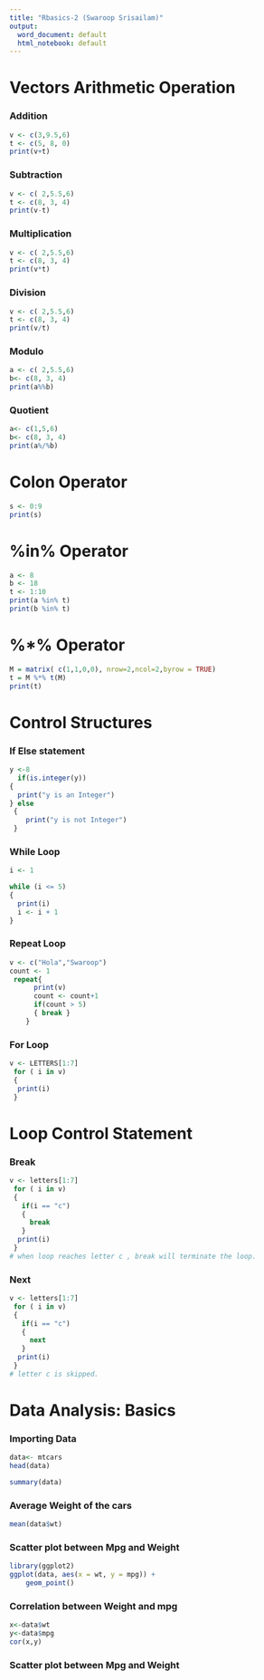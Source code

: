 ---
title: "Rbasics-2 (Swaroop Srisailam)"
output:
  word_document: default
  html_notebook: default
---

# Vectors Arithmetic Operation

### Addition

```{r}
v <- c(3,9.5,6) 
t <- c(5, 8, 0)
print(v+t)
```

### Subtraction

```{r}
v <- c( 2,5.5,6) 
t <- c(8, 3, 4)
print(v-t)
```

### Multiplication

```{r}
v <- c( 2,5.5,6) 
t <- c(8, 3, 4)
print(v*t)
```

### Division

```{r}
v <- c( 2,5.5,6) 
t <- c(8, 3, 4)
print(v/t)
```

### Modulo

```{r}
a <- c( 2,5.5,6) 
b<- c(8, 3, 4)
print(a%%b)  
```

### **Quotient**

```{r}
a<- c(1,5,6)  
b<- c(8, 3, 4) 
print(a%/%b)
```

# **Colon Operator**

```{r}
s <- 0:9 
print(s)
```

# %in% Operator

```{r}
a <- 8 
b <- 18
t <- 1:10 
print(a %in% t) 
print(b %in% t)

```

# **%\*% Operator**

```{r}
M = matrix( c(1,1,0,0), nrow=2,ncol=2,byrow = TRUE) 
t = M %*% t(M) 
print(t)
```

# Control Structures

### If Else statement

```{r}
y <-8
  if(is.integer(y))
{ 
  print("y is an Integer") 
} else
 {
    print("y is not Integer")
 }
```

### While Loop

```{r}

i <- 1 

while (i <= 5) 
{  
  print(i) 
  i <- i + 1 
}

```

### **Repeat Loop**

```{r}
v <- c("Hola","Swaroop")
count <- 1
 repeat{ 
      print(v) 
      count <- count+1 
      if(count > 5)
      { break } 
    }

```

### For Loop

```{r}
v <- LETTERS[1:7]
 for ( i in v)
 { 
  print(i) 
 }

```

# Loop Control Statement

### Break

```{r}
v <- letters[1:7]
 for ( i in v)
 { 
   if(i == "c")
   {
     break
   }
  print(i) 
 }
# when loop reaches letter c , break will terminate the loop.
```

### Next

```{r}
v <- letters[1:7]
 for ( i in v)
 { 
   if(i == "c")
   {
     next
   }
  print(i) 
 }
# letter c is skipped.
```

# Data Analysis: Basics

### Importing Data

```{r}
data<- mtcars
head(data)
```

```{r}
summary(data)
```

### Average Weight of the cars

```{r}
mean(data$wt)
```

### Scatter plot between Mpg and Weight

```{r}
library(ggplot2)
ggplot(data, aes(x = wt, y = mpg)) +
    geom_point()


```

### Correlation between Weight and mpg

```{r}
x<-data$wt
y<-data$mpg
cor(x,y)
```

### Scatter plot between Mpg and Weight

### 

